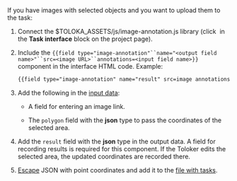 If you have images with selected objects and you want to upload them to the task:

1. Connect the $TOLOKA_ASSETS/js/image-annotation.js library (click <img src="https://tlk-infra-front.azureedge.net/portal-static/uploaded/images/1675425167322/1675425167322_original_svg.svg" alt="" /> in the **Task interface** block on the project page).

1. Include the `{{field type="image-annotation"``name="<output field name>"``src=<image URL>``annotations=<input field name>}}` component in the interface HTML code. Example:

    ```html
    {{field type="image-annotation" name="result" src=image annotations=polygon}}
    ```

1. Add the following in the [input data](/docs-new/guide/incoming):

    - A field for entering an image link.

    - The `polygon` field with the **json** type to pass the coordinates of the selected area.

1. Add the `result` field with the **json** type in the output data. A field for recording results is required for this component. If the Toloker edits the selected area, the updated coordinates are recorded there.

1. [Escape](/docs-new/guide/pool_csv#json) JSON with point coordinates and add it to the [file with tasks](/docs-new/glossary#tsv).
